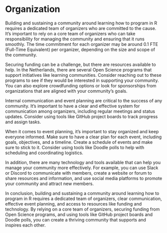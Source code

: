 # Organization

Building and sustaining a community around learning how to program in R requires a dedicated team of organizers who are committed to the cause. It's important to rely on a core team of organizers who can take responsibility for managing the community and ensuring that it runs smoothly. The time commitment for each organizer may be around 0.1 FTE (Full-Time Equivalent) per organizer, depending on the size and scope of the community.

Securing funding can be a challenge, but there are resources available to help. In the Netherlands, there are several Open Science programs that support initiatives like learning communities. Consider reaching out to these programs to see if they would be interested in supporting your community. You can also explore crowdfunding options or look for sponsorships from organizations that are aligned with your community's goals.

Internal communication and event planning are critical to the success of any community. It's important to have a clear and effective system for communication among organizers, including regular meetings and status updates. Consider using tools like GitHub project boards to track progress and assign tasks.

When it comes to event planning, it's important to stay organized and keep everyone informed. Make sure to have a clear plan for each event, including goals, objectives, and a timeline. Create a schedule of events and make sure to stick to it. Consider using tools like Doodle polls to help with scheduling and coordinating logistics.

In addition, there are many technology and tools available that can help you manage your community more effectively. For example, you can use Slack or Discord to communicate with members, create a website or forum to share resources and information, and use social media platforms to promote your community and attract new members.

In conclusion, building and sustaining a community around learning how to program in R requires a dedicated team of organizers, clear communication, effective event planning, and access to resources like funding and technology. By relying on a core team of organizers, securing funding from Open Science programs, and using tools like GitHub project boards and Doodle polls, you can create a thriving community that supports and inspires each other.